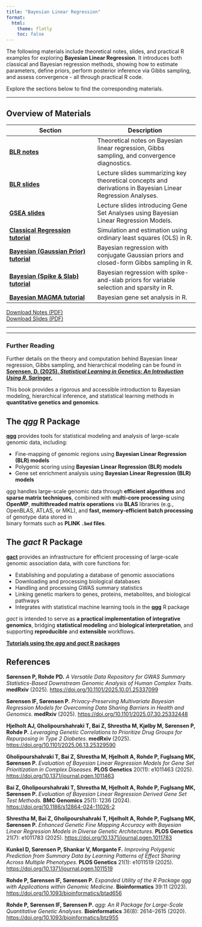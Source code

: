 ```yaml
---
title: "Bayesian Linear Regression"
format:
  html:
    theme: flatly
    toc: false
---
```


The following materials include theoretical notes, slides, and practical R examples for exploring **Bayesian Linear Regression**.
It introduces both classical and Bayesian regression methods, showing how to estimate parameters, define priors, perform posterior inference via Gibbs sampling, and assess convergence - all through practical R code.

Explore the sections below to find the corresponding materials.

---

## Overview of Materials

| **Section** | **Description** |
|--------------|----------------|
| [**BLR notes**](notes.html) | Theoretical notes on Bayesian linear regression, Gibbs sampling, and convergence diagnostics. |
| [**BLR slides**](bayesian_linear_regression_slides.html) | Lecture slides summarizing key theoretical concepts and derivations in Bayesian Linear Regression Analyses. |
| [**GSEA slides**](bayesian_gene_set_slides.html) | Lecture slides introducing Gene Set Analyses using Bayesian Linear Regression Models. |
| [**Classical Regression tutorial**](https://psoerensen.github.io/bayesian-linear-regression/classical_linear_regression_simulation.html) | Simulation and estimation using ordinary least squares (OLS) in R. |
| [**Bayesian (Gaussian Prior)  tutorial**](https://psoerensen.github.io/bayesian-linear-regression/bayesian_linear_regression_conjugate.html) | Bayesian regression with conjugate Gaussian priors and closed-form Gibbs sampling in R. |
| [**Bayesian (Spike & Slab)  tutorial**](https://psoerensen.github.io/bayesian-linear-regression/bayesian_spike_and_slab.html) | Bayesian regression with spike-and-slab priors for variable selection and sparsity in R. |
| [**Bayesian MAGMA tutorial**](https://psoerensen.github.io/bayesian-linear-regression/bayesian_magma_tutorial.html) | Bayesian gene set analysis in R. |

[Download Notes (PDF)](notes.pdf)  
[Download Slides (PDF)](bayesian_linear_regression_slides.pdf)

---

---

### Further Reading

Further details on the theory and computation behind Bayesian linear regression, Gibbs sampling, and hierarchical modeling can be found in  
**[Sorensen, D. (2025). *Statistical Learning in Genetics: An Introduction Using R*. Springer.](https://link.springer.com/book/10.1007/978-3-031-86274-8)**  

This book provides a rigorous and accessible introduction to Bayesian modeling, hierarchical inference, and statistical learning methods in **quantitative genetics and genomics**.


## The *qgg* R Package

[**qgg**](https://github.com/psoerensen/qgg) provides tools for statistical modeling and analysis of large-scale genomic data, including:

- Fine-mapping of genomic regions using **Bayesian Linear Regression (BLR) models**  
- Polygenic scoring using **Bayesian Linear Regression (BLR) models**  
- Gene set enrichment analysis using **Bayesian Linear Regression (BLR) models**  

*qgg* handles large-scale genomic data through **efficient algorithms** and **sparse matrix techniques**, combined with **multi-core processing** using **OpenMP**, **multithreaded matrix operations** via **BLAS** libraries (e.g., OpenBLAS, ATLAS, or MKL), and **fast, memory-efficient batch processing** of genotype data stored in  
binary formats such as **PLINK `.bed` files**.


## The *gact* R Package

[**gact**](https://github.com/psoerensen/gact) provides an infrastructure for efficient processing of large-scale genomic association data, with core functions for:

- Establishing and populating a database of genomic associations  
- Downloading and processing biological databases  
- Handling and processing GWAS summary statistics  
- Linking genetic markers to genes, proteins, metabolites, and biological pathways  
- Integrates with statistical machine learning tools in the [**qgg**](https://github.com/psoerensen/qgg) R package  

*gact* is intended to serve as **a practical implementation of integrative genomics**, bridging **statistical modeling** and **biological interpretation**, and supporting **reproducible** and **extensible** workflows.

[**Tutorials using the *qgg* and *gact* R packages**](https://psoerensen.github.io/gact/)


## References

**Sørensen P, Rohde PD.**  *A Versatile Data Repository for GWAS Summary Statistics-Based Downstream Genomic Analysis of Human Complex Traits.*  **medRxiv** (2025). [https://doi.org/10.1101/2025.10.01.25337099](https://doi.org/10.1101/2025.10.01.25337099)

**Sørensen IF, Sørensen P.**  *Privacy-Preserving Multivariate Bayesian Regression Models for Overcoming Data Sharing Barriers in Health and Genomics.*  **medRxiv** (2025). [https://doi.org/10.1101/2025.07.30.25332448](https://doi.org/10.1101/2025.07.30.25332448)

**Hjelholt AJ, Gholipourshahraki T, Bai Z, Shrestha M, Kjølby M, Sørensen P, Rohde P.**  *Leveraging Genetic Correlations to Prioritize Drug Groups for Repurposing in Type 2 Diabetes.*  **medRxiv** (2025). [https://doi.org/10.1101/2025.06.13.25329590](https://doi.org/10.1101/2025.06.13.25329590)

**Gholipourshahraki T, Bai Z, Shrestha M, Hjelholt A, Rohde P, Fuglsang MK, Sørensen P.**  *Evaluation of Bayesian Linear Regression Models for Gene Set Prioritization in Complex Diseases.*  **PLOS Genetics** 20(11): e1011463 (2025). [https://doi.org/10.1371/journal.pgen.1011463](https://doi.org/10.1371/journal.pgen.1011463)

**Bai Z, Gholipourshahraki T, Shrestha M, Hjelholt A, Rohde P, Fuglsang MK, Sørensen P.** *Evaluation of Bayesian Linear Regression Derived Gene Set Test Methods.*  **BMC Genomics** 25(1): 1236 (2024). [https://doi.org/10.1186/s12864-024-11026-2](https://doi.org/10.1186/s12864-024-11026-2)

**Shrestha M, Bai Z, Gholipourshahraki T, Hjelholt A, Rohde P, Fuglsang MK, Sørensen P.**  *Enhanced Genetic Fine Mapping Accuracy with Bayesian Linear Regression Models in Diverse Genetic Architectures.*  **PLOS Genetics** 21(7): e1011783 (2025). [https://doi.org/10.1371/journal.pgen.1011783](https://doi.org/10.1371/journal.pgen.1011783)

**Kunkel D, Sørensen P, Shankar V, Morgante F.**  *Improving Polygenic Prediction from Summary Data by Learning Patterns of Effect Sharing Across Multiple Phenotypes.*  **PLOS Genetics** 21(1): e1011519 (2025). [https://doi.org/10.1371/journal.pgen.1011519](https://doi.org/10.1371/journal.pgen.1011519)

**Rohde P, Sørensen IF, Sørensen P.**  *Expanded Utility of the R Package qgg with Applications within Genomic Medicine.*  **Bioinformatics** 39:11 (2023). [https://doi.org/10.1093/bioinformatics/btad656](https://doi.org/10.1093/bioinformatics/btad656)

**Rohde P, Sørensen IF, Sørensen P.**  *qgg: An R Package for Large-Scale Quantitative Genetic Analyses.*  **Bioinformatics** 36(8): 2614–2615 (2020). [https://doi.org/10.1093/bioinformatics/btz955](https://doi.org/10.1093/bioinformatics/btz955)



